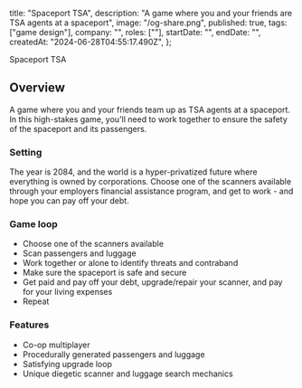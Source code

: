 
  title: "Spaceport TSA",
  description:
    "A game where you and your friends are TSA agents at a spaceport",
  image: "/og-share.png",
  published: true,
  tags: ["game design"],
  company: "",
  roles: [""],
  startDate: "",
  endDate: "",
  createdAt: "2024-06-28T04:55:17.490Z",
};

<PageTitle>
  <PageTitleHighlight>Spaceport TSA</PageTitleHighlight>
</PageTitle>

## Overview

A game where you and your friends team up as TSA agents at a spaceport.
In this high-stakes game, you'll need to work together to ensure the safety of the spaceport and its passengers.

### Setting

The year is 2084, and the world is a hyper-privatized future where everything is owned by corporations.
Choose one of the scanners available through your employers financial assistance program, and get to work - and hope you can pay off your debt.

### Game loop

- Choose one of the scanners available
- Scan passengers and luggage
- Work together or alone to identify threats and contraband
- Make sure the spaceport is safe and secure
- Get paid and pay off your debt, upgrade/repair your scanner, and pay for your living expenses
- Repeat

### Features

- Co-op multiplayer
- Procedurally generated passengers and luggage
- Satisfying upgrade loop
- Unique diegetic scanner and luggage search mechanics
